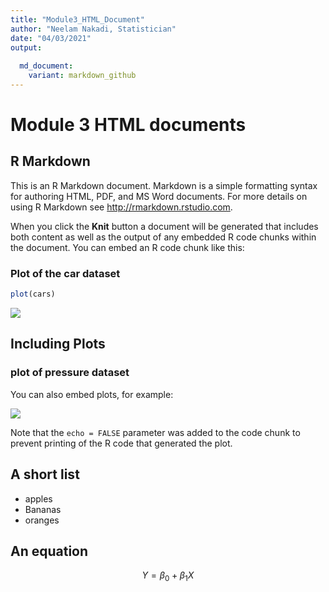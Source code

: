 ```yaml
---
title: "Module3_HTML_Document"
author: "Neelam Nakadi, Statistician"
date: "04/03/2021"
output: 
  
  md_document: 
    variant: markdown_github
---
```




# Module 3 HTML documents

## R Markdown {#nextsteps .emphasized}

This is an R Markdown document. Markdown is a simple formatting syntax for authoring HTML, PDF, and MS Word documents. For more details on using R Markdown see <http://rmarkdown.rstudio.com>.

When you click the **Knit** button a document will be generated that includes both content as well as the output of any embedded R code chunks within the document. You can embed an R code chunk like this:

### Plot of the car dataset

```r
plot(cars)
```

![](html_document_files/figure-html/cars-1.png)<!-- -->

## Including Plots

### plot of pressure dataset

You can also embed plots, for example:

![](html_document_files/figure-html/pressure-1.png)<!-- -->

Note that the `echo = FALSE` parameter was added to the code chunk to prevent printing of the R code that generated the plot.

## A short list

* apples
* Bananas
* oranges

## An equation

$$ Y = \beta_0 + \beta_1X $$
